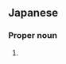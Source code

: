 ==Japanese==
{{ja-kanjitab|なが|しま|yomi=kun}}

===Proper noun===
{{ja-pos|ながしま|proper}}

# {{surname|lang=ja|sort=ながしま}}